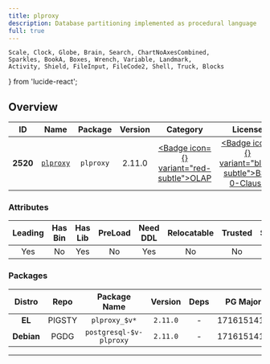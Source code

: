 ```yaml
---
title: plproxy
description: Database partitioning implemented as procedural language
full: true
---
```


    Scale, Clock, Globe, Brain, Search, ChartNoAxesCombined,
    Sparkles, BookA, Boxes, Wrench, Variable, Landmark,
    Activity, Shield, FileInput, FileCode2, Shell, Truck, Blocks
} from 'lucide-react';

## Overview

| <TooltipIconButton tooltip="Extension unique identifier" side="top">ID</TooltipIconButton> | <TooltipIconButton tooltip="Extension name" side="top">Name</TooltipIconButton> | <TooltipIconButton tooltip="Package name for installation" side="top">Package</TooltipIconButton> | <TooltipIconButton tooltip="Latest available extension version" side="top">Version</TooltipIconButton> | <TooltipIconButton tooltip="Extension category" side="top">Category</TooltipIconButton> | <TooltipIconButton tooltip="Open source license" side="top">License</TooltipIconButton> | <TooltipIconButton tooltip="Programming language" side="top">Lang</TooltipIconButton> |
|:--------:|:--------:|:----------:|:--------------:|:---------------------------------------:|:------------------------------------------------------:|:----:|
| **2520** | [`plproxy`](https://github.com/plproxy/plproxy) | `plproxy` | 2.11.0 | <a href="/ext/olap" className="no-underline"><Badge icon={<ChartNoAxesCombined />} variant="red-subtle">OLAP</Badge></a> | <a href="/ext/list/license#bsd-0-clause" className="no-underline"><Badge icon={<Scale />} variant="blue-subtle">BSD 0-Clause</Badge></a> | <a href="/ext/list/lang#c"><Badge icon={<FileCode2 />} variant="blue-subtle">C</Badge></a> |

### Attributes

| <TooltipIconButton tooltip="The Primary Leading extension in the Package" side="top">Leading</TooltipIconButton> | <TooltipIconButton tooltip="Contains binary utils" side="top">Has Bin</TooltipIconButton> | <TooltipIconButton tooltip="Contains .so shared library files" side="top">Has Lib</TooltipIconButton> | <TooltipIconButton tooltip="Requires preloading via shared_preload_libraries" side="top">PreLoad</TooltipIconButton> | <TooltipIconButton tooltip="Requires CREATE EXTENSION DDL command" side="top">Need DDL</TooltipIconButton> | <TooltipIconButton tooltip="Can be installed in any schema" side="top">Relocatable</TooltipIconButton> | <TooltipIconButton tooltip="Can be created by non-superuser" side="top">Trusted</TooltipIconButton> | <TooltipIconButton tooltip="Schemas used by this extension" side="top">Schemas</TooltipIconButton> |
|:-------:|:-------:|:-------:|:-------:|:--------:|:-----------:|:-------:|:-------:|
| Yes | No | Yes | No | Yes | No | No | - |

### Packages

| <TooltipIconButton tooltip="Linux distribution family, EL or Debian" side="top">Distro</TooltipIconButton> | <TooltipIconButton tooltip="Package repository" side="top">Repo</TooltipIconButton> | <TooltipIconButton tooltip="The RPM/DEB Package Name Pattern (replace $v with real pg major)" side="top">Package Name</TooltipIconButton> | <TooltipIconButton tooltip="Latest package version" side="top">Version</TooltipIconButton> | <TooltipIconButton tooltip="RPM/DEB Package dependencies" side="top">Deps</TooltipIconButton> | <TooltipIconButton tooltip="Available in these PostgreSQL Major Versions" side="top">PG Major</TooltipIconButton> |
|:----------:|:--------:|:------------------------:|:-----------:|:------------:|:------------------:|
|   **EL**   | <Badge variant="amber-subtle"><span className="font-bold">PIGSTY</span></Badge> | `plproxy_$v*` | `2.11.0` | - | <Badge variant="green-subtle">17</Badge><Badge variant="green-subtle">16</Badge><Badge variant="green-subtle">15</Badge><Badge variant="green-subtle">14</Badge><Badge variant="green-subtle">13</Badge> |
| **Debian** | <Badge variant="blue-subtle"><span className="font-bold">PGDG</span></Badge> | `postgresql-$v-plproxy` | `2.11.0` | - | <Badge variant="green-subtle">17</Badge><Badge variant="green-subtle">16</Badge><Badge variant="green-subtle">15</Badge><Badge variant="green-subtle">14</Badge><Badge variant="green-subtle">13</Badge> |



------

## Availability

| <TooltipIconButton tooltip="Linux Distro Arch / PostgreSQL Major Version" side="top">Linux / PostgreSQL </TooltipIconButton> | **PG17** | **PG16** | **PG15** | **PG14** | **PG13** |
|:-----:|:-----:|:-----:|:-----:|:-----:|:-----:|
| `el8.x86_64` | <Badge variant="blue-subtle">2.11.0</Badge> | <Badge variant="amber-subtle">2.11.0</Badge> | <Badge variant="amber-subtle">2.11.0</Badge> | <Badge variant="amber-subtle">2.11.0</Badge> | <Badge variant="amber-subtle">2.11.0</Badge> |
| `el8.aarch64` | <Badge variant="blue-subtle">2.11.0</Badge> | <Badge variant="amber-subtle">2.11.0</Badge> | <Badge variant="amber-subtle">2.11.0</Badge> | <Badge variant="amber-subtle">2.11.0</Badge> | <Badge variant="amber-subtle">2.11.0</Badge> |
| `el9.x86_64` | <Badge variant="blue-subtle">2.11.0</Badge> | <Badge variant="amber-subtle">2.11.0</Badge> | <Badge variant="amber-subtle">2.11.0</Badge> | <Badge variant="amber-subtle">2.11.0</Badge> | <Badge variant="amber-subtle">2.11.0</Badge> |
| `el9.aarch64` | <Badge variant="blue-subtle">2.11.0</Badge> | <Badge variant="amber-subtle">2.11.0</Badge> | <Badge variant="amber-subtle">2.11.0</Badge> | <Badge variant="amber-subtle">2.11.0</Badge> | <Badge variant="amber-subtle">2.11.0</Badge> |
| `d12.x86_64` | <Badge variant="blue-subtle">2.11.0</Badge> | <Badge variant="blue-subtle">2.11.0</Badge> | <Badge variant="blue-subtle">2.11.0</Badge> | <Badge variant="blue-subtle">2.11.0</Badge> | <Badge variant="blue-subtle">2.11.0</Badge> |
| `d12.aarch64` | <Badge variant="blue-subtle">2.11.0</Badge> | <Badge variant="blue-subtle">2.11.0</Badge> | <Badge variant="blue-subtle">2.11.0</Badge> | <Badge variant="blue-subtle">2.11.0</Badge> | <Badge variant="blue-subtle">2.11.0</Badge> |
| `u22.x86_64` | <Badge variant="blue-subtle">2.11.0</Badge> | <Badge variant="blue-subtle">2.11.0</Badge> | <Badge variant="blue-subtle">2.11.0</Badge> | <Badge variant="blue-subtle">2.11.0</Badge> | <Badge variant="blue-subtle">2.11.0</Badge> |
| `u22.aarch64` | <Badge variant="blue-subtle">2.11.0</Badge> | <Badge variant="blue-subtle">2.11.0</Badge> | <Badge variant="blue-subtle">2.11.0</Badge> | <Badge variant="blue-subtle">2.11.0</Badge> | <Badge variant="blue-subtle">2.11.0</Badge> |
| `u24.x86_64` | <Badge variant="blue-subtle">2.11.0</Badge> | <Badge variant="blue-subtle">2.11.0</Badge> | <Badge variant="blue-subtle">2.11.0</Badge> | <Badge variant="blue-subtle">2.11.0</Badge> | <Badge variant="blue-subtle">2.11.0</Badge> |
| `u24.aarch64` | <Badge variant="blue-subtle">2.11.0</Badge> | <Badge variant="blue-subtle">2.11.0</Badge> | <Badge variant="blue-subtle">2.11.0</Badge> | <Badge variant="blue-subtle">2.11.0</Badge> | <Badge variant="blue-subtle">2.11.0</Badge> |

<Badge variant="green-subtle"><span className="font-black">CONTRIB</span></Badge> <Badge variant="blue-subtle"><span className="font-black">PGDG</span></Badge> <Badge variant="amber-subtle"><span className="font-black">PIGSTY</span></Badge>

------

## Download

To add the required PGDG / PIGSTY upstream repository, use:

```bash tab="pig"
pig repo add pgdg -u    # add PGDG repo and update cache (leave existing repos)
pig repo add pigsty -u  # add PIGSTY repo and update cache (leave existing repos)
pig repo add pgsql -u   # add PGDG + Pigsty repo and update cache (leave existing repos)
pig repo set all -u     # set repo to all = NODE + PGSQL + INFRA  (remove existing repos)
```
```bash tab="pigsty"
./node.yml -t node_repo -e node_repo_modules=node,pgsql # -l <cluster>
```

Or download the latest packages directly:

<Files>
    <Folder name="el8.x86_64">
        <a href="https://download.postgresql.org/pub/repos/yum/17/redhat/rhel-8-x86_64/plproxy_17-2.11.0-2PGDG.rhel8.x86_64.rpm"><File name="plproxy_17-2.11.0-2PGDG.rhel8.x86_64.rpm" icon={<Package className="text-emerald-500" />} /></a>
        <a href="https://repo.pigsty.io/yum/pgsql/el8.x86_64/plproxy_16-2.11.0-1PIGSTY.el8.x86_64.rpm"><File name="plproxy_16-2.11.0-1PIGSTY.el8.x86_64.rpm" icon={<Package className="text-emerald-500" />} /></a>
        <a href="https://repo.pigsty.io/yum/pgsql/el8.x86_64/plproxy_15-2.11.0-1PIGSTY.el8.x86_64.rpm"><File name="plproxy_15-2.11.0-1PIGSTY.el8.x86_64.rpm" icon={<Package className="text-emerald-500" />} /></a>
        <a href="https://repo.pigsty.io/yum/pgsql/el8.x86_64/plproxy_14-2.11.0-1PIGSTY.el8.x86_64.rpm"><File name="plproxy_14-2.11.0-1PIGSTY.el8.x86_64.rpm" icon={<Package className="text-emerald-500" />} /></a>
        <a href="https://repo.pigsty.io/yum/pgsql/el8.x86_64/plproxy_13-2.11.0-1PIGSTY.el8.x86_64.rpm"><File name="plproxy_13-2.11.0-1PIGSTY.el8.x86_64.rpm" icon={<Package className="text-emerald-500" />} /></a>
    </Folder>
    <Folder name="el8.aarch64">
        <a href="https://download.postgresql.org/pub/repos/yum/17/redhat/rhel-8-aarch64/plproxy_17-2.11.0-2PGDG.rhel8.aarch64.rpm"><File name="plproxy_17-2.11.0-2PGDG.rhel8.aarch64.rpm" icon={<Package className="text-orange-500" />} /></a>
        <a href="https://repo.pigsty.io/yum/pgsql/el8.aarch64/plproxy_16-2.11.0-1PIGSTY.el8.aarch64.rpm"><File name="plproxy_16-2.11.0-1PIGSTY.el8.aarch64.rpm" icon={<Package className="text-orange-500" />} /></a>
        <a href="https://repo.pigsty.io/yum/pgsql/el8.aarch64/plproxy_15-2.11.0-1PIGSTY.el8.aarch64.rpm"><File name="plproxy_15-2.11.0-1PIGSTY.el8.aarch64.rpm" icon={<Package className="text-orange-500" />} /></a>
        <a href="https://repo.pigsty.io/yum/pgsql/el8.aarch64/plproxy_14-2.11.0-1PIGSTY.el8.aarch64.rpm"><File name="plproxy_14-2.11.0-1PIGSTY.el8.aarch64.rpm" icon={<Package className="text-orange-500" />} /></a>
        <a href="https://repo.pigsty.io/yum/pgsql/el8.aarch64/plproxy_13-2.11.0-1PIGSTY.el8.aarch64.rpm"><File name="plproxy_13-2.11.0-1PIGSTY.el8.aarch64.rpm" icon={<Package className="text-orange-500" />} /></a>
    </Folder>
    <Folder name="el9.x86_64">
        <a href="https://download.postgresql.org/pub/repos/yum/17/redhat/rhel-9-x86_64/plproxy_17-2.11.0-2PGDG.rhel9.x86_64.rpm"><File name="plproxy_17-2.11.0-2PGDG.rhel9.x86_64.rpm" icon={<Package className="text-emerald-500" />} /></a>
        <a href="https://repo.pigsty.io/yum/pgsql/el9.x86_64/plproxy_16-2.11.0-1PIGSTY.el9.x86_64.rpm"><File name="plproxy_16-2.11.0-1PIGSTY.el9.x86_64.rpm" icon={<Package className="text-emerald-500" />} /></a>
        <a href="https://repo.pigsty.io/yum/pgsql/el9.x86_64/plproxy_15-2.11.0-1PIGSTY.el9.x86_64.rpm"><File name="plproxy_15-2.11.0-1PIGSTY.el9.x86_64.rpm" icon={<Package className="text-emerald-500" />} /></a>
        <a href="https://repo.pigsty.io/yum/pgsql/el9.x86_64/plproxy_14-2.11.0-1PIGSTY.el9.x86_64.rpm"><File name="plproxy_14-2.11.0-1PIGSTY.el9.x86_64.rpm" icon={<Package className="text-emerald-500" />} /></a>
        <a href="https://repo.pigsty.io/yum/pgsql/el9.x86_64/plproxy_13-2.11.0-1PIGSTY.el9.x86_64.rpm"><File name="plproxy_13-2.11.0-1PIGSTY.el9.x86_64.rpm" icon={<Package className="text-emerald-500" />} /></a>
    </Folder>
    <Folder name="el9.aarch64">
        <a href="https://download.postgresql.org/pub/repos/yum/17/redhat/rhel-9-aarch64/plproxy_17-2.11.0-2PGDG.rhel9.aarch64.rpm"><File name="plproxy_17-2.11.0-2PGDG.rhel9.aarch64.rpm" icon={<Package className="text-orange-500" />} /></a>
        <a href="https://repo.pigsty.io/yum/pgsql/el9.aarch64/plproxy_16-2.11.0-1PIGSTY.el9.aarch64.rpm"><File name="plproxy_16-2.11.0-1PIGSTY.el9.aarch64.rpm" icon={<Package className="text-orange-500" />} /></a>
        <a href="https://repo.pigsty.io/yum/pgsql/el9.aarch64/plproxy_15-2.11.0-1PIGSTY.el9.aarch64.rpm"><File name="plproxy_15-2.11.0-1PIGSTY.el9.aarch64.rpm" icon={<Package className="text-orange-500" />} /></a>
        <a href="https://repo.pigsty.io/yum/pgsql/el9.aarch64/plproxy_14-2.11.0-1PIGSTY.el9.aarch64.rpm"><File name="plproxy_14-2.11.0-1PIGSTY.el9.aarch64.rpm" icon={<Package className="text-orange-500" />} /></a>
        <a href="https://repo.pigsty.io/yum/pgsql/el9.aarch64/plproxy_13-2.11.0-1PIGSTY.el9.aarch64.rpm"><File name="plproxy_13-2.11.0-1PIGSTY.el9.aarch64.rpm" icon={<Package className="text-orange-500" />} /></a>
    </Folder>
    <Folder name="d12.x86_64">
        <a href="https://apt.postgresql.org/pub/repos/apt/pool/main/p/postgresql-plproxy/postgresql-17-plproxy_2.11.0-12.pgdg120+1_arm64.deb"><File name="postgresql-17-plproxy_2.11.0-12.pgdg120+1_arm64.deb" icon={<Box className="text-emerald-500" />} /></a>
        <a href="https://apt.postgresql.org/pub/repos/apt/pool/main/p/postgresql-plproxy/postgresql-16-plproxy_2.11.0-12.pgdg120+1_arm64.deb"><File name="postgresql-16-plproxy_2.11.0-12.pgdg120+1_arm64.deb" icon={<Box className="text-emerald-500" />} /></a>
        <a href="https://apt.postgresql.org/pub/repos/apt/pool/main/p/postgresql-plproxy/postgresql-15-plproxy_2.11.0-12.pgdg120+1_arm64.deb"><File name="postgresql-15-plproxy_2.11.0-12.pgdg120+1_arm64.deb" icon={<Box className="text-emerald-500" />} /></a>
        <a href="https://apt.postgresql.org/pub/repos/apt/pool/main/p/postgresql-plproxy/postgresql-14-plproxy_2.11.0-12.pgdg120+1_arm64.deb"><File name="postgresql-14-plproxy_2.11.0-12.pgdg120+1_arm64.deb" icon={<Box className="text-emerald-500" />} /></a>
        <a href="https://apt.postgresql.org/pub/repos/apt/pool/main/p/postgresql-plproxy/postgresql-13-plproxy_2.11.0-12.pgdg120+1_arm64.deb"><File name="postgresql-13-plproxy_2.11.0-12.pgdg120+1_arm64.deb" icon={<Box className="text-emerald-500" />} /></a>
    </Folder>
    <Folder name="d12.aarch64">
        <a href="https://apt.postgresql.org/pub/repos/apt/pool/main/p/postgresql-plproxy/postgresql-17-plproxy_2.11.0-12.pgdg120+1_amd64.deb"><File name="postgresql-17-plproxy_2.11.0-12.pgdg120+1_amd64.deb" icon={<Box className="text-orange-500" />} /></a>
        <a href="https://apt.postgresql.org/pub/repos/apt/pool/main/p/postgresql-plproxy/postgresql-16-plproxy_2.11.0-12.pgdg120+1_amd64.deb"><File name="postgresql-16-plproxy_2.11.0-12.pgdg120+1_amd64.deb" icon={<Box className="text-orange-500" />} /></a>
        <a href="https://apt.postgresql.org/pub/repos/apt/pool/main/p/postgresql-plproxy/postgresql-15-plproxy_2.11.0-12.pgdg120+1_amd64.deb"><File name="postgresql-15-plproxy_2.11.0-12.pgdg120+1_amd64.deb" icon={<Box className="text-orange-500" />} /></a>
        <a href="https://apt.postgresql.org/pub/repos/apt/pool/main/p/postgresql-plproxy/postgresql-14-plproxy_2.11.0-12.pgdg120+1_amd64.deb"><File name="postgresql-14-plproxy_2.11.0-12.pgdg120+1_amd64.deb" icon={<Box className="text-orange-500" />} /></a>
        <a href="https://apt.postgresql.org/pub/repos/apt/pool/main/p/postgresql-plproxy/postgresql-13-plproxy_2.11.0-12.pgdg120+1_amd64.deb"><File name="postgresql-13-plproxy_2.11.0-12.pgdg120+1_amd64.deb" icon={<Box className="text-orange-500" />} /></a>
    </Folder>
    <Folder name="u22.x86_64">
        <a href="https://apt.postgresql.org/pub/repos/apt/pool/main/p/postgresql-plproxy/postgresql-17-plproxy_2.11.0-12.pgdg22.04+1_amd64.deb"><File name="postgresql-17-plproxy_2.11.0-12.pgdg22.04+1_amd64.deb" icon={<Box className="text-emerald-500" />} /></a>
        <a href="https://apt.postgresql.org/pub/repos/apt/pool/main/p/postgresql-plproxy/postgresql-16-plproxy_2.11.0-12.pgdg22.04+1_amd64.deb"><File name="postgresql-16-plproxy_2.11.0-12.pgdg22.04+1_amd64.deb" icon={<Box className="text-emerald-500" />} /></a>
        <a href="https://apt.postgresql.org/pub/repos/apt/pool/main/p/postgresql-plproxy/postgresql-15-plproxy_2.11.0-12.pgdg22.04+1_amd64.deb"><File name="postgresql-15-plproxy_2.11.0-12.pgdg22.04+1_amd64.deb" icon={<Box className="text-emerald-500" />} /></a>
        <a href="https://apt.postgresql.org/pub/repos/apt/pool/main/p/postgresql-plproxy/postgresql-14-plproxy_2.11.0-12.pgdg22.04+1_amd64.deb"><File name="postgresql-14-plproxy_2.11.0-12.pgdg22.04+1_amd64.deb" icon={<Box className="text-emerald-500" />} /></a>
        <a href="https://apt.postgresql.org/pub/repos/apt/pool/main/p/postgresql-plproxy/postgresql-13-plproxy_2.11.0-12.pgdg22.04+1_amd64.deb"><File name="postgresql-13-plproxy_2.11.0-12.pgdg22.04+1_amd64.deb" icon={<Box className="text-emerald-500" />} /></a>
    </Folder>
    <Folder name="u22.aarch64">
        <a href="https://apt.postgresql.org/pub/repos/apt/pool/main/p/postgresql-plproxy/postgresql-17-plproxy_2.11.0-12.pgdg22.04+1_arm64.deb"><File name="postgresql-17-plproxy_2.11.0-12.pgdg22.04+1_arm64.deb" icon={<Box className="text-orange-500" />} /></a>
        <a href="https://apt.postgresql.org/pub/repos/apt/pool/main/p/postgresql-plproxy/postgresql-16-plproxy_2.11.0-12.pgdg22.04+1_arm64.deb"><File name="postgresql-16-plproxy_2.11.0-12.pgdg22.04+1_arm64.deb" icon={<Box className="text-orange-500" />} /></a>
        <a href="https://apt.postgresql.org/pub/repos/apt/pool/main/p/postgresql-plproxy/postgresql-15-plproxy_2.11.0-12.pgdg22.04+1_arm64.deb"><File name="postgresql-15-plproxy_2.11.0-12.pgdg22.04+1_arm64.deb" icon={<Box className="text-orange-500" />} /></a>
        <a href="https://apt.postgresql.org/pub/repos/apt/pool/main/p/postgresql-plproxy/postgresql-14-plproxy_2.11.0-12.pgdg22.04+1_arm64.deb"><File name="postgresql-14-plproxy_2.11.0-12.pgdg22.04+1_arm64.deb" icon={<Box className="text-orange-500" />} /></a>
        <a href="https://apt.postgresql.org/pub/repos/apt/pool/main/p/postgresql-plproxy/postgresql-13-plproxy_2.11.0-12.pgdg22.04+1_arm64.deb"><File name="postgresql-13-plproxy_2.11.0-12.pgdg22.04+1_arm64.deb" icon={<Box className="text-orange-500" />} /></a>
    </Folder>
    <Folder name="u24.x86_64">
        <a href="https://apt.postgresql.org/pub/repos/apt/pool/main/p/postgresql-plproxy/postgresql-17-plproxy_2.11.0-12.pgdg24.04+1_amd64.deb"><File name="postgresql-17-plproxy_2.11.0-12.pgdg24.04+1_amd64.deb" icon={<Box className="text-emerald-500" />} /></a>
        <a href="https://apt.postgresql.org/pub/repos/apt/pool/main/p/postgresql-plproxy/postgresql-16-plproxy_2.11.0-12.pgdg24.04+1_amd64.deb"><File name="postgresql-16-plproxy_2.11.0-12.pgdg24.04+1_amd64.deb" icon={<Box className="text-emerald-500" />} /></a>
        <a href="https://apt.postgresql.org/pub/repos/apt/pool/main/p/postgresql-plproxy/postgresql-15-plproxy_2.11.0-12.pgdg24.04+1_amd64.deb"><File name="postgresql-15-plproxy_2.11.0-12.pgdg24.04+1_amd64.deb" icon={<Box className="text-emerald-500" />} /></a>
        <a href="https://apt.postgresql.org/pub/repos/apt/pool/main/p/postgresql-plproxy/postgresql-14-plproxy_2.11.0-12.pgdg24.04+1_amd64.deb"><File name="postgresql-14-plproxy_2.11.0-12.pgdg24.04+1_amd64.deb" icon={<Box className="text-emerald-500" />} /></a>
        <a href="https://apt.postgresql.org/pub/repos/apt/pool/main/p/postgresql-plproxy/postgresql-13-plproxy_2.11.0-12.pgdg24.04+1_amd64.deb"><File name="postgresql-13-plproxy_2.11.0-12.pgdg24.04+1_amd64.deb" icon={<Box className="text-emerald-500" />} /></a>
    </Folder>
    <Folder name="u24.aarch64">
        <a href="https://apt.postgresql.org/pub/repos/apt/pool/main/p/postgresql-plproxy/postgresql-17-plproxy_2.11.0-12.pgdg24.04+1_arm64.deb"><File name="postgresql-17-plproxy_2.11.0-12.pgdg24.04+1_arm64.deb" icon={<Box className="text-orange-500" />} /></a>
        <a href="https://apt.postgresql.org/pub/repos/apt/pool/main/p/postgresql-plproxy/postgresql-16-plproxy_2.11.0-12.pgdg24.04+1_arm64.deb"><File name="postgresql-16-plproxy_2.11.0-12.pgdg24.04+1_arm64.deb" icon={<Box className="text-orange-500" />} /></a>
        <a href="https://apt.postgresql.org/pub/repos/apt/pool/main/p/postgresql-plproxy/postgresql-15-plproxy_2.11.0-12.pgdg24.04+1_arm64.deb"><File name="postgresql-15-plproxy_2.11.0-12.pgdg24.04+1_arm64.deb" icon={<Box className="text-orange-500" />} /></a>
        <a href="https://apt.postgresql.org/pub/repos/apt/pool/main/p/postgresql-plproxy/postgresql-14-plproxy_2.11.0-12.pgdg24.04+1_arm64.deb"><File name="postgresql-14-plproxy_2.11.0-12.pgdg24.04+1_arm64.deb" icon={<Box className="text-orange-500" />} /></a>
        <a href="https://apt.postgresql.org/pub/repos/apt/pool/main/p/postgresql-plproxy/postgresql-13-plproxy_2.11.0-12.pgdg24.04+1_arm64.deb"><File name="postgresql-13-plproxy_2.11.0-12.pgdg24.04+1_arm64.deb" icon={<Box className="text-orange-500" />} /></a>
    </Folder>
</Files>

------

## Install

[**Install**](/docs/pgsql/extension/install) this extension with:

```bash tab="pig"
pig ext install plproxy; # install by extension name, for the current active PG version

pig ext install plproxy -v 17;   # install for PG 17
pig ext install plproxy -v 16;   # install for PG 16
pig ext install plproxy -v 15;   # install for PG 15
pig ext install plproxy -v 14;   # install for PG 14
pig ext install plproxy -v 13;   # install for PG 13
```
```bash tab="yum" 
dnf install plproxy_17*;
dnf install plproxy_16*;
dnf install plproxy_15*;
dnf install plproxy_14*;
dnf install plproxy_13*;
```
```bash tab="apt" 
apt install postgresql-17-plproxy;
apt install postgresql-16-plproxy;
apt install postgresql-15-plproxy;
apt install postgresql-14-plproxy;
apt install postgresql-13-plproxy;
```
```bash tab="ansible"
./pgsql.yml -t pg_ext -e '{"pg_extensions": ["plproxy"]}' # -l <cls>
```

[**Create**](/docs/pgsql/extension/create) this extension with:

```sql
CREATE EXTENSION plproxy;
```


